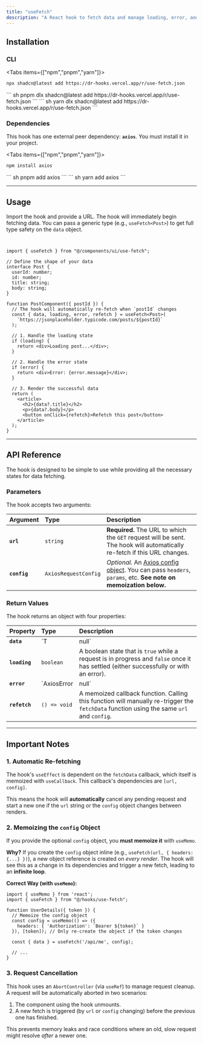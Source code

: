 ```yaml
---
title: "useFetch"
description: "A React hook to fetch data and manage loading, error, and cancellation states."
---
```




## Installation

### CLI
<Tabs items={["npm","pnpm","yarn"]}>
<Tab>
``` sh
npx shadcn@latest add https://dr-hooks.vercel.app/r/use-fetch.json
```
</Tab>
<Tab>
``` sh
pnpm dlx shadcn@latest add https://dr-hooks.vercel.app/r/use-fetch.json
```
</Tab>
<Tab>
``` sh
yarn dlx shadcn@latest add https://dr-hooks.vercel.app/r/use-fetch.json
```
</Tab>

</Tabs>



### Dependencies

This hook has one external peer dependency: **`axios`**. You must install it in your project.

<Tabs items={["npm","pnpm","yarn"]}>
<Tab>
``` sh
npm install axios
```
</Tab>
<Tab>
``` sh
pnpm add axios
```
</Tab>
<Tab>
``` sh
yarn add axios
```
</Tab>
</Tabs>


-----

## Usage

Import the hook and provide a URL. The hook will immediately begin fetching data. You can pass a generic type (e.g., `useFetch<Post>`) to get full type safety on the `data` object.

```tsx title="Example Usage"


import { useFetch } from "@/components/ui/use-fetch"; 

// Define the shape of your data
interface Post {
  userId: number;
  id: number;
  title: string;
  body: string;
}

function PostComponent({ postId }) {
  // The hook will automatically re-fetch when `postId` changes
  const { data, loading, error, refetch } = useFetch<Post>(
    `https://jsonplaceholder.typicode.com/posts/${postId}`
  );

  // 1. Handle the loading state
  if (loading) {
    return <div>Loading post...</div>;
  }

  // 2. Handle the error state
  if (error) {
    return <div>Error: {error.message}</div>;
  }

  // 3. Render the successful data
  return (
    <article>
      <h2>{data?.title}</h2>
      <p>{data?.body}</p>
      <button onClick={refetch}>Refetch this post</button>
    </article>
  );
}
```





-----

## API Reference

The hook is designed to be simple to use while providing all the necessary states for data fetching.

### Parameters

The hook accepts two arguments:

| Argument | Type | Description |
| :--- | :--- | :--- |
| **`url`** | `string` | **Required.** The URL to which the `GET` request will be sent. The hook will automatically re-fetch if this URL changes. |
| **`config`** | `AxiosRequestConfig` | *Optional.* An [Axios config object](https://axios-http.com/docs/req_config). You can pass `headers`, `params`, etc. **See note on memoization below.** |

### Return Values

The hook returns an object with four properties:

| Property | Type | Description |
| :--- | :--- | :--- |
| **`data`** | `T | null` | The data returned from a successful request, typed as your generic `T`. It is `null` during the initial load or if an error occurs. |
| **`loading`** | `boolean` | A boolean state that is `true` while a request is in progress and `false` once it has settled (either successfully or with an error). |
| **`error`** | `AxiosError | null` | An `AxiosError` object if the request fails. It is `null` on a successful request. Note: This state is *not* set if the request is cancelled (e.g., on unmount). |
| **`refetch`** | `() => void` | A memoized callback function. Calling this function will manually re-trigger the `fetchData` function using the same `url` and `config`. |

-----

## Important Notes

### 1\. Automatic Re-fetching

The hook's `useEffect` is dependent on the `fetchData` callback, which itself is memoized with `useCallback`. This callback's dependencies are `[url, config]`.

This means the hook will **automatically** cancel any pending request and start a new one if the `url` string or the `config` object changes between renders.

### 2\. Memoizing the `config` Object

If you provide the optional `config` object, you **must memoize it** with `useMemo`.

**Why?** If you create the `config` object inline (e.g., `useFetch(url, { headers: {...} })`), a new object reference is created on *every render*. The hook will see this as a change in its dependencies and trigger a new fetch, leading to an **infinite loop**.

**Correct Way (with `useMemo`):**



```tsx
import { useMemo } from 'react';
import { useFetch } from "@/hooks/use-fetch";

function UserDetails({ token }) {
  // Memoize the config object
  const config = useMemo(() => ({
    headers: { 'Authorization': `Bearer ${token}` }
  }), [token]); // Only re-create the object if the token changes

  const { data } = useFetch('/api/me', config);

  // ...
}
```




### 3\. Request Cancellation

This hook uses an `AbortController` (via `useRef`) to manage request cleanup. A request will be automatically aborted in two scenarios:

1.  The component using the hook unmounts.
2.  A new fetch is triggered (by `url` or `config` changing) before the previous one has finished.

This prevents memory leaks and race conditions where an old, slow request might resolve *after* a newer one.

